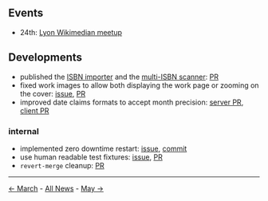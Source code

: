 <!-- LANG:EN, title="April 2018"-->

== Events ==

* 24th: [https://fr.wikipedia.org/wiki/Wikip%C3%A9dia:Rencontres/Rh%C3%B4ne-Alpes/Cabale_de_la_quenelle Lyon Wikimedian meetup]

== Developments ==

* published the [http://inventaire.io/add/import ISBN importer] and the [http://inventaire.io/add/scan multi-ISBN scanner]: [https://github.com/inventaire/inventaire-client/pull/140 PR]
* fixed work images to allow both displaying the work page or zooming on the cover: [https://github.com/inventaire/inventaire-client/issues/144 issue], [https://github.com/inventaire/inventaire-client/pull/145 PR]
* improved date claims formats to accept month precision: [https://github.com/inventaire/inventaire/pull/143 server PR], [https://github.com/inventaire/inventaire-client/pull/143 client PR]

=== internal ===

* implemented zero downtime restart: [https://github.com/inventaire/inventaire/issues/100 issue], [https://github.com/inventaire/inventaire-deploy/commit/8b55857 commit]
* use human readable test fixtures: [https://github.com/inventaire/inventaire/issues/159 issue], [https://github.com/inventaire/inventaire/pull/162 PR]
* <code>revert-merge</code> cleanup: [https://github.com/inventaire/inventaire/pull/157 PR]

<hr>

[[March 2018|← March]] - [[News|All News]] - [[May 2018|May →]]

